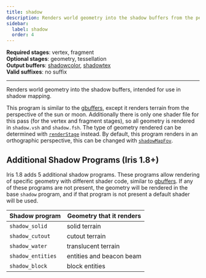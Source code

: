 ```yaml
---
title: shadow
description: Renders world geometry into the shadow buffers from the perspective of the sun/moon, intended for use in shadow mapping.
sidebar:
  label: shadow
  order: 4
---
```


**Required stages**: vertex, fragment  
**Optional stages**: geometry, tessellation  
**Output buffers**: [shadowcolor](/current/reference/buffers/shadowcolor), [shadowtex](/current/reference/buffers/shadowtex)  
**Valid suffixes**: no suffix

-------------------------------------------------

Renders world geometry into the shadow buffers, intended for use in shadow mapping.

This program is similar to the [gbuffers](/current/reference/programs/gbuffers), except it renders terrain from the perspective of the sun or moon. Additionally there is only one shader file for this pass (for the vertex and fragment stages), so all geometry is rendered in `shadow.vsh` and `shadow.fsh`. The type of geometry rendered can be determined with [`renderStage`](/current/reference/uniforms/rendering#renderstage) instead. By default, this program renders in an orthographic perspective, this can be changed with [`shadowMapFov`](/current/reference/constants/shadowmapfov).


## Additional Shadow Programs (Iris 1.8+)
Iris 1.8 adds 5 additional shadow programs. These programs allow rendering of specific geometry with different shader code, similar to [gbuffers](/current/reference/programs/gbuffers). If any of these programs are not present, the geometry will be rendered in the base `shadow` program, and if that program is not present a default shader will be used.

| Shadow program    | Geometry that it renders |
| ----------------- | ------------------------ |
| `shadow_solid`    | solid terrain            |
| `shadow_cutout`   | cutout terrain           |
| `shadow_water`    | translucent terrain      |
| `shadow_entities` | entities and beacon beam |
| `shadow_block`    | block entities           |